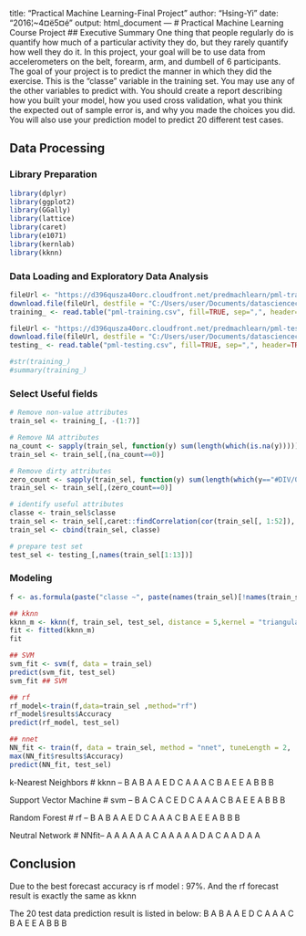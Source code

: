 title: "Practical Machine Learning-Final Project"
author: "Hsing-Yi"
date: "2016¦~4¤ë5¤é"
output: html_document
---
# Practical Machine Learning Course Project 
## Executive Summary
One thing that people regularly do is quantify how much of a particular activity they do, but they rarely quantify how well they do it. In this project, your goal will be to use data from accelerometers on the belt, forearm, arm, and dumbell of 6 participants.
The goal of your project is to predict the manner in which they did the exercise. This is the "classe" variable in the training set. You may use any of the other variables to predict with. You should create a report describing how you built your model, how you used cross validation, what you think the expected out of sample error is, and why you made the choices you did. You will also use your prediction model to predict 20 different test cases.

## Data Processing
### Library Preparation
```r
library(dplyr)
library(ggplot2)
library(GGally)
library(lattice)
library(caret)
library(e1071)
library(kernlab)
library(kknn)
```

### Data Loading and Exploratory Data Analysis
```r
fileUrl <- "https://d396qusza40orc.cloudfront.net/predmachlearn/pml-training.csv?accessType=DOWNLOAD"
download.file(fileUrl, destfile = "C:/Users/user/Documents/datasciencecouresa/pml-training.csv", method = "curl")
training_ <- read.table("pml-training.csv", fill=TRUE, sep=",", header=TRUE, blank.lines.skip=TRUE)

fileUrl <- "https://d396qusza40orc.cloudfront.net/predmachlearn/pml-testing.csv?accessType=DOWNLOAD"
download.file(fileUrl, destfile = "C:/Users/user/Documents/datasciencecouresa/pml-testing.csv", method = "curl")
testing_ <- read.table("pml-testing.csv", fill=TRUE, sep=",", header=TRUE, blank.lines.skip=TRUE)

#str(training_)
#summary(training_)
```

### Select Useful fields
```r
# Remove non-value attributes
train_sel <- training_[, -(1:7)]

# Remove NA attributes
na_count <- sapply(train_sel, function(y) sum(length(which(is.na(y)))))
train_sel <- train_sel[,(na_count==0)]

# Remove dirty attributes
zero_count <- sapply(train_sel, function(y) sum(length(which(y=="#DIV/0!"))))
train_sel <- train_sel[,(zero_count==0)]

# identify useful attributes
classe <- train_sel$classe
train_sel <- train_sel[,caret::findCorrelation(cor(train_sel[, 1:52]), cutoff=0.8)]
train_sel <- cbind(train_sel, classe)

# prepare test set
test_sel <- testing_[,names(train_sel[1:13])]
```


### Modeling
```r
f <- as.formula(paste("classe ~", paste(names(train_sel)[!names(train_sel) %in% c("classe")], collapse = " + ")))

## kknn
kknn_m <- kknn(f, train_sel, test_sel, distance = 5,kernel = "triangular")
fit <- fitted(kknn_m)
fit

## SVM
svm_fit <- svm(f, data = train_sel)
predict(svm_fit, test_sel)
svm_fit ## SVM

## rf
rf_model<-train(f,data=train_sel ,method="rf")
rf_model$results$Accuracy
predict(rf_model, test_sel)

## nnet
NN_fit <- train(f, data = train_sel, method = "nnet", tuneLength = 2,  maxit = 30)
max(NN_fit$results$Accuracy)
predict(NN_fit, test_sel)

```

k-Nearest Neighbors 
# kknn -- B A B A A E D C A A A C B A E E A B B B

Support Vector Machine
# svm  -- B A C A C E D C A A A C B A E E A B B B  

Random Forest
# rf   -- B A B A A E D C A A A C B A E E A B B B

Neutral Network
# NNfit-- A A A A A A C A A A A A D A C A A D A A


## Conclusion
Due to the best forecast accuracy is rf model : 97%. 
And the rf forecast result is exactly the same as kknn

The 20 test data prediction result is listed in below:
B A B A A E D C A A A C B A E E A B B B
